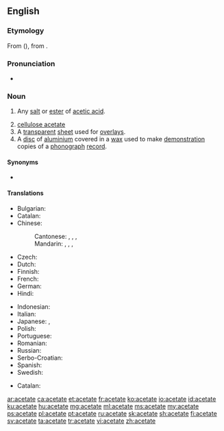 {{also|acétate|aĉetate}}
==English==
{{wikipedia}}

===Etymology===
From {{etyl|la|en}} {{m|la|acētum||vinegar}} ({{suffix||ate|lang=en}}), from {{m|la|aceō||I am sour}}.

===Pronunciation===
* {{audio|en-us-acetate.ogg|Audio (US)|lang=en}}

===Noun===
{{en-noun}}

# {{lb|en|organic chemistry}} Any [[salt]] or [[ester]] of [[acetic acid]].
# [[cellulose acetate]]
# A [[transparent]] [[sheet]] used for [[overlay]]s.
# A [[disc]] of [[aluminium]] covered in a [[wax]] used to make [[demonstration]] copies of a [[phonograph]] [[record]].

====Synonyms====
* {{sense|salt or ester of acetic acid}} {{l|en|ethanoate}}

====Translations====
{{trans-top|salt or ester of acetic acid}}
* Bulgarian: {{t|bg|ацетат|m}}
* Catalan: {{t|ca|acetat|m}}
* Chinese:
*: Cantonese: {{t|yue|醋酸鹽|sc=Hani}}, {{t|yue|醋酸盐|tr=cou3 syun1 jim4|sc=Hani}}, {{t|yue|乙酸鹽|sc=Hani}}, {{t|yue|乙酸盐|tr=jyut3 syun1 jim4|sc=Hani}}
*: Mandarin: {{t+|cmn|醋酸鹽|sc=Hani}}, {{t+|cmn|醋酸盐|tr=cùsuānyán|sc=Hani}}, {{t+|cmn|乙酸鹽|sc=Hani}}, {{t+|cmn|乙酸盐|tr=yǐsuānyán|sc=Hani}}
* Czech: {{t|cs|acetát|m}}
* Dutch: {{t+|nl|acetaat}}
* Finnish: {{t|fi|asetaatti}}
* French: {{t+|fr|acétate}}
* German: {{t+|de|Azetat|n}}
* Hindi: {{t+|hi|शुक्त|tr=shukt|sc=Deva}}
{{trans-mid}}
* Indonesian: {{t+|id|asetat}}
* Italian: {{t+|it|acetato|m}}
* Japanese: {{t|ja|アセテート|tr=asetēto|sc=Jpan}}, {{t|ja|酢酸塩|tr=さくさんえん, sakusan'en|sc=Jpan}}
* Polish: {{t+|pl|octan}}
* Portuguese: {{t+|pt|acetato|m}}
* Romanian: {{t+|ro|acetat|m}}
* Russian: {{t+|ru|ацета́т|m}}
* Serbo-Croatian: {{t|sh|acetat}}
* Spanish: {{t+|es|acetato|m}}
* Swedish: {{t+|sv|acetat}}
{{trans-bottom}}

{{trans-see|cellulose acetate}}

{{trans-top|transparent overlay sheet}}
* Catalan: {{t+|ca|transparència|f}}
{{trans-mid}}
{{trans-bottom}}

{{trans-top|aluminium disc covered in wax}}
{{trans-mid}}
{{trans-bottom}}

[[ar:acetate]]
[[ca:acetate]]
[[et:acetate]]
[[fr:acetate]]
[[ko:acetate]]
[[io:acetate]]
[[id:acetate]]
[[ku:acetate]]
[[hu:acetate]]
[[mg:acetate]]
[[ml:acetate]]
[[ms:acetate]]
[[my:acetate]]
[[ps:acetate]]
[[pl:acetate]]
[[pt:acetate]]
[[ru:acetate]]
[[sk:acetate]]
[[sh:acetate]]
[[fi:acetate]]
[[sv:acetate]]
[[ta:acetate]]
[[tr:acetate]]
[[vi:acetate]]
[[zh:acetate]]